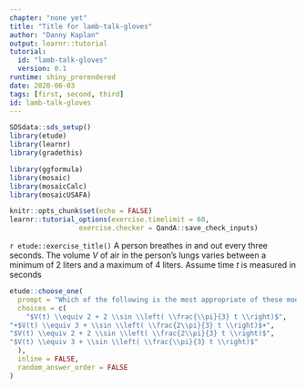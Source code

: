 ```yaml
---
chapter: "none yet"
title: "Title for lamb-talk-gloves"
author: "Danny Kaplan"
output: learnr::tutorial
tutorial:
  id: "lamb-talk-gloves"
  version: 0.1
runtime: shiny_prerendered
date: 2020-06-03 
tags: [first, second, third]
id: lamb-talk-gloves
---
```


```r
SDSdata::sds_setup()
library(etude)
library(learnr)
library(gradethis)

library(ggformula)
library(mosaic)
library(mosaicCalc)
library(mosaicUSAFA)

knitr::opts_chunk$set(echo = FALSE)
learnr::tutorial_options(exercise.timelimit = 60, 
                 exercise.checker = QandA::save_check_inputs)
```

`r etude::exercise_title()` A person breathes in and out every three seconds. The volume $V$ of air in the person's lungs varies between a minimum of $2$ liters and a maximum of $4$ liters. Assume time $t$ is measured in seconds 

```r
etude::choose_one(
  prompt = "Which of the following is the most appropriate of these models for $V(t)$?",
  choices = c(
    "$V(t) \\equiv 2 + 2 \\sin \\left( \\frac{\\pi}{3} t \\right)$",
"+$V(t) \\equiv 3 + \\sin \\left( \\frac{2\\pi}{3} t \\right)$+",
"$V(t) \\equiv 2 + 2 \\sin \\left( \\frac{2\\pi}{3} t \\right)$",
"$V(t) \\equiv 3 + \\sin \\left( \\frac{\\pi}{3} t \\right)$"
  ),
  inline = FALSE,
  random_answer_order = FALSE
)
```
